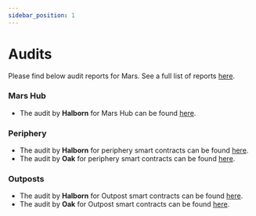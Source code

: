 ```yaml
---
sidebar_position: 1
---
```


# Audits

Please find below audit reports for Mars. See a full list of reports [here](https://github.com/mars-protocol/mars-audits).

### Mars Hub 

- The audit by **Halborn** for Mars Hub can be found [here](https://github.com/mars-protocol/mars-audits/tree/main/hub/halborn). 

### Periphery 

- The audit by **Halborn** for periphery smart contracts can be found [here](https://github.com/mars-protocol/mars-audits/tree/main/periphery/halborn). 
- The audit by **Oak** for periphery smart contracts can be found [here](https://github.com/mars-protocol/mars-audits/tree/main/periphery/oak).

### Outposts

- The audit by **Halborn** for Outpost smart contracts can be found [here](https://github.com/mars-protocol/mars-audits/tree/main/outposts/halborn). 
- The audit by **Oak** for Outpost smart contracts can be found [here](https://github.com/mars-protocol/mars-audits/tree/main/outposts/oak).


